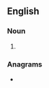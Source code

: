 ==English==

===Noun===
{{head|en|noun plural form}}

# {{plural of|pillock|lang=en}}

===Anagrams===
* {{anagrams|en|a=cikllops|Pollicks|lip locks|lip-locks|liplocks|lock lips}}